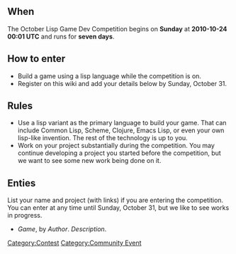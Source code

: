 == When ==

The October Lisp Game Dev Competition begins on '''Sunday''' at '''2010-10-24 00:01 UTC''' and runs for '''seven days'''.

== How to enter ==

* Build a game using a lisp language while the competition is on.
* Register on this wiki and add your details below by Sunday, October 31.

== Rules ==

* Use a lisp variant as the primary language to build your game.  That can include Common Lisp, Scheme, Clojure, Emacs Lisp, or even your own lisp-like invention.  The rest of the technology is up to you.
* Work on your project substantially during the competition.  You may continue developing a project you started before the competition, but we want to see some new work being done on it.

== Enties ==

List your name and project (with links) if you are entering the competition.  You can enter at any time until Sunday, October 31, but we like to see works in progress.

* ''Game'', by ''Author''. ''Description''.

[[Category:Contest]]
[[Category:Community Event]]